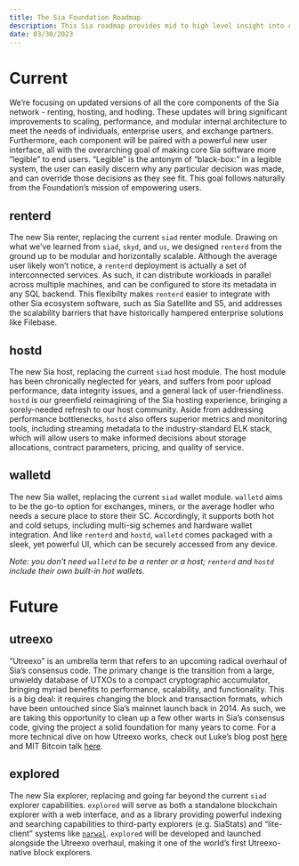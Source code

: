 ```yaml
---
title: The Sia Foundation Roadmap
description: This Sia roadmap provides mid to high level insight into core Sia development. It will be updated once a quarter at minimum, and will show an outline of what we’re currently working on, why we’re working on it, and what we have in mind after that’s done.
date: 03/30/2023
---
```


# Current

We’re focusing on updated versions of all the core components of the Sia network - renting, hosting, and hodling. These updates will bring significant improvements to scaling, performance, and modular internal architecture to meet the needs of individuals, enterprise users, and exchange partners. Furthermore, each component will be paired with a powerful new user interface, all with the overarching goal of making core Sia software more “legible” to end users. “Legible” is the antonym of “black-box:” in a legible system, the user can easily discern why any particular decision was made, and can override those decisions as they see fit. This goal follows naturally from the Foundation’s mission of empowering users.

## renterd

The new Sia renter, replacing the current `siad` renter module. Drawing on what we’ve learned from `siad`, `skyd`, and `us`, we designed `renterd` from the ground up to be modular and horizontally scalable. Although the average user likely won’t notice, a `renterd` deployment is actually a set of interconnected services. As such, it can distribute workloads in parallel across multiple machines, and can be configured to store its metadata in any SQL backend. This flexibilty makes `renterd` easier to integrate with other Sia ecosystem software, such as Sia Satellite and S5, and addresses the scalability barriers that have historically hampered enterprise solutions like Filebase.

## hostd

The new Sia host, replacing the current `siad` host module. The host module has been chronically neglected for years, and suffers from poor upload performance, data integrity issues, and a general lack of user-friendliness. `hostd` is our greenfield reimagining of the Sia hosting experience, bringing a sorely-needed refresh to our host community. Aside from addressing performance bottlenecks, `hostd` also offers superior metrics and monitoring tools, including streaming metadata to the industry-standard ELK stack, which will allow users to make informed decisions about storage allocations, contract parameters, pricing, and quality of service.

## walletd

The new Sia wallet, replacing the current `siad` wallet module. `walletd` aims to be the go-to option for exchanges, miners, or the average hodler who needs a secure place to store their SC. Accordingly, it supports both hot and cold setups, including multi-sig schemes and hardware wallet integration. And like `renterd` and `hostd`, `walletd` comes packaged with a sleek, yet powerful UI, which can be securely accessed from any device.

_Note: you don’t need `walletd` to be a renter or a host; `renterd` and `hostd` include their own built-in hot wallets._

# Future

## utreexo

“Utreexo” is an umbrella term that refers to an upcoming radical overhaul of Sia’s consensus code. The primary change is the transition from a large, unwieldy database of UTXOs to a compact cryptographic accumulator, bringing myriad benefits to performance, scalability, and functionality. This is a big deal: it requires changing the block and transaction formats, which have been untouched since Sia’s mainnet launch back in 2014. As such, we are taking this opportunity to clean up a few other warts in Sia’s consensus code, giving the project a solid foundation for many years to come. For a more technical dive on how Utreexo works, check out Luke’s blog post [here](https://lukechampine.com/utreexo.html) and MIT Bitcoin talk [here](https://lukechampine.com/utreexo-talk.html).

## explored

The new Sia explorer, replacing and going far beyond the current `siad` explorer capabilities. `explored` will serve as both a standalone blockchain explorer with a web interface, and as a library providing powerful indexing and searching capabilities to third-party explorers (e.g. SiaStats) and “lite-client” systems like [`narwal`](https://narwal.lukechampine.com). `explored` will be developed and launched alongside the Utreexo overhaul, making it one of the world’s first Utreexo-native block explorers.
